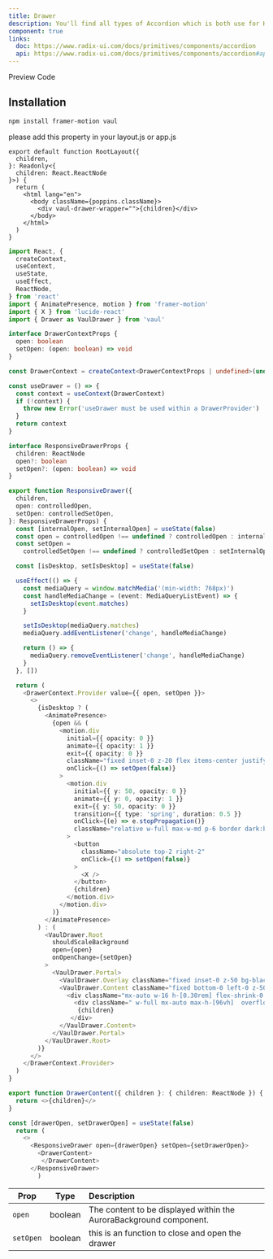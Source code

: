 ```yaml
---
title: Drawer
description: You'll find all types of Accordion which is both use for HTML, REACTJS and NEXTJS
component: true
links:
  doc: https://www.radix-ui.com/docs/primitives/components/accordion
  api: https://www.radix-ui.com/docs/primitives/components/accordion#api-reference
---
```


<Tabs defaultValue="preview" className="w-full relative">
  <TabsList>
    <TabsTrigger value="preview">Preview</TabsTrigger>
    <TabsTrigger value="codesnippet">Code</TabsTrigger>
  </TabsList>
  <TabsContent value="preview">
    <ComponentPreview name="vaulDrawer" category="modal" />
  </TabsContent>
  <TabsContent value="codesnippet">
    <CodeWrapper noExpand={true}>
      <CodePreview name="vaulDrawer" category="modal" />

</CodeWrapper>

  </TabsContent>
</Tabs>

## Installation

```bash
npm install framer-motion vaul
```

please add this property in your layout.js or app.js

```tsx /vaul-drawer-wrapper/#s
export default function RootLayout({
  children,
}: Readonly<{
  children: React.ReactNode
}>) {
  return (
    <html lang="en">
      <body className={poppins.className}>
        <div vaul-drawer-wrapper="">{children}</div>
      </body>
    </html>
  )
}
```

```ts title="drawer.tsx"{63-90,92-106,113-115}
import React, {
  createContext,
  useContext,
  useState,
  useEffect,
  ReactNode,
} from 'react'
import { AnimatePresence, motion } from 'framer-motion'
import { X } from 'lucide-react'
import { Drawer as VaulDrawer } from 'vaul'

interface DrawerContextProps {
  open: boolean
  setOpen: (open: boolean) => void
}

const DrawerContext = createContext<DrawerContextProps | undefined>(undefined)

const useDrawer = () => {
  const context = useContext(DrawerContext)
  if (!context) {
    throw new Error('useDrawer must be used within a DrawerProvider')
  }
  return context
}

interface ResponsiveDrawerProps {
  children: ReactNode
  open?: boolean
  setOpen?: (open: boolean) => void
}

export function ResponsiveDrawer({
  children,
  open: controlledOpen,
  setOpen: controlledSetOpen,
}: ResponsiveDrawerProps) {
  const [internalOpen, setInternalOpen] = useState(false)
  const open = controlledOpen !== undefined ? controlledOpen : internalOpen
  const setOpen =
    controlledSetOpen !== undefined ? controlledSetOpen : setInternalOpen

  const [isDesktop, setIsDesktop] = useState(false)

  useEffect(() => {
    const mediaQuery = window.matchMedia('(min-width: 768px)')
    const handleMediaChange = (event: MediaQueryListEvent) => {
      setIsDesktop(event.matches)
    }

    setIsDesktop(mediaQuery.matches)
    mediaQuery.addEventListener('change', handleMediaChange)

    return () => {
      mediaQuery.removeEventListener('change', handleMediaChange)
    }
  }, [])

  return (
    <DrawerContext.Provider value={{ open, setOpen }}>
      <>
        {isDesktop ? (
          <AnimatePresence>
            {open && (
              <motion.div
                initial={{ opacity: 0 }}
                animate={{ opacity: 1 }}
                exit={{ opacity: 0 }}
                className="fixed inset-0 z-20 flex items-center justify-center bg-black/50 backdrop-blur-sm cursor-zoom-out"
                onClick={() => setOpen(false)}
              >
                <motion.div
                  initial={{ y: 50, opacity: 0 }}
                  animate={{ y: 0, opacity: 1 }}
                  exit={{ y: 50, opacity: 0 }}
                  transition={{ type: 'spring', duration: 0.5 }}
                  onClick={(e) => e.stopPropagation()}
                  className="relative w-full max-w-md p-6 border dark:bg-gray-900 bg-white rounded-lg cursor-default"
                >
                  <button
                    className="absolute top-2 right-2"
                    onClick={() => setOpen(false)}
                  >
                    <X />
                  </button>
                  {children}
                </motion.div>
              </motion.div>
            )}
          </AnimatePresence>
        ) : (
          <VaulDrawer.Root
            shouldScaleBackground
            open={open}
            onOpenChange={setOpen}
          >
            <VaulDrawer.Portal>
              <VaulDrawer.Overlay className="fixed inset-0 z-50 bg-black/50 backdrop-blur-sm" />
              <VaulDrawer.Content className="fixed bottom-0 left-0 z-50 w-full max-h-[96%] bg-white dark:bg-gray-900">
                <div className="mx-auto w-16 h-[0.30rem] flex-shrink-0 rounded-full bg-gray-600 my-4" />
                  <div className=" w-full mx-auto max-h-[96vh]  overflow-auto ">
                   {children}
                 </div>
              </VaulDrawer.Content>
            </VaulDrawer.Portal>
          </VaulDrawer.Root>
        )}
      </>
    </DrawerContext.Provider>
  )
}

export function DrawerContent({ children }: { children: ReactNode }) {
  return <>{children}</>
}

```

```ts title="don't forget to add the state and props" /open/#v /setOpen/#v /drawerOpen/#s /setDrawerOpen/#s
const [drawerOpen, setDrawerOpen] = useState(false)
  return (
    <>
      <ResponsiveDrawer open={drawerOpen} setOpen={setDrawerOpen}>
        <DrawerContent>
         </DrawerContent>
      </ResponsiveDrawer>
        )
```

| Prop      | Type    | Description                                                        |
| --------- | ------- | :----------------------------------------------------------------- |
| `open`    | boolean | The content to be displayed within the AuroraBackground component. |
| `setOpen` | boolean | this is an function to close and open the drawer                   |

